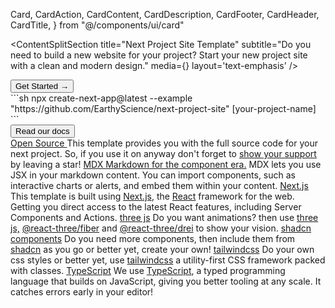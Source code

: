 

  Card,
  CardAction,
  CardContent,
  CardDescription,
  CardFooter,
  CardHeader,
  CardTitle,
} from "@/components/ui/card"


<ContentSplitSection
    title="Next Project Site Template" 
    subtitle="Do you need to build a new website for your project? Start your new project site with a clean and modern design."
    media={<EarthGlobe />}
    layout='text-emphasis'
/>

<div className="flex flex-col md:flex-row items-center gap-4">
  <Button>Get Started → </Button>
  <div className="max-w-[350px] w-full md:w-auto">
  ```sh
  npx create-next-app@latest --example "https://github.com/EarthyScience/next-project-site" [your-project-name]
  ```
  </div>
  <Button variant="outline">Read our docs </Button>
</div>

<div className="grid grid-cols-1 md:grid-cols-2 lg:grid-cols-3 gap-4">
  
  <Card className="w-full max-w-sm hover:bg-[var(--accent)] transition-colors duration-200">
    <CardHeader>
    <CardTitle> <a href='https://github.com/EarthyScience/next-project-site' target='_blank'> Open Source </a> </CardTitle>
      <FaHeartbeat size={24}/> 
      <CardDescription>This template provides you with the full source code for your next project. So, if you use it on anyway don't forget to <a style={{color: "var(--accent-1)"}} href='https://github.com/EarthyScience/next-project-site' target='_blank'>show your support </a> by leaving a star! </CardDescription>
    </CardHeader>
  </Card>

  <Card className="w-full max-w-sm hover:bg-[var(--accent)] transition-colors duration-200">
    <CardHeader>
    <CardTitle> <a href='https://mdxjs.com' target='_blank'> MDX </a> </CardTitle>
      <SiMdx size={24} />
      <CardDescription><a style={{color: "var(--accent-3)"}} href='https://mdxjs.com' target='_blank'> Markdown for the
component era.</a> MDX lets you use JSX in your markdown content. You can import components, such as interactive charts or alerts, and embed them within your content. </CardDescription>
    </CardHeader>
  </Card>
  <Card className="w-full max-w-sm hover:bg-[var(--accent)] transition-colors duration-200">
    <CardHeader>
      <CardTitle><a href='https://nextjs.org' target='_blank'>Next.js</a></CardTitle>
      <SiNextdotjs size={24}/>
      <CardDescription>This template is built using <a style={{color: "var(--accent-1)"}} href='https://nextjs.org' target='_blank'>Next.js</a>, the <a style={{color: "var(--accent-1)"}} href='https://react.dev' target='_blank'>React</a> framework for the web. Getting you direct access to the latest React features, including Server Components and Actions. </CardDescription>
    </CardHeader>
  </Card>
  <Card className="w-full max-w-sm hover:bg-[var(--accent)] transition-colors duration-200">
      <CardHeader>
        <CardTitle><a href='https://threejs.org' target='_blank'>three js</a></CardTitle>
        <SiThreedotjs size={24}/>
        <CardDescription>Do you want animations? then use <a style={{color: "var(--accent-1)"}} href='https://threejs.org' target='_blank'>three js,</a> <a style={{color: "var(--accent-1)"}} href='https://r3f.docs.pmnd.rs/getting-started/introduction' target='_blank'> @react-three/fiber</a> and <a style={{color: "var(--accent-1)"}} href='https://drei.docs.pmnd.rs/getting-started/introduction' target='_blank'>@react-three/drei</a> to show your vision. </CardDescription>
      </CardHeader>
    </Card>
  <Card className="w-full max-w-sm hover:bg-[var(--accent)] transition-colors duration-200">
    <CardHeader>
      <CardTitle><a href='https://ui.shadcn.com' target='_blank'>shadcn components</a></CardTitle>
      <SiLucide size={24}/>
      <CardDescription>Do you need more components, then include them from <a style={{color: "var(--accent-1)"}} href='https://ui.shadcn.com' target='_blank'>shadcn</a> as you go or better yet, create your own! </CardDescription>
    </CardHeader>
  </Card>
  <Card className="w-full max-w-sm hover:bg-[var(--accent)] transition-colors duration-200">
    <CardHeader>
      <CardTitle><a href='https://tailwindcss.com' target='_blank'>tailwindcss</a></CardTitle>
      <SiTailwindcss size={24}/>
      <CardDescription>Do your own css styles or better yet, use <a style={{color: "var(--accent-1)"}} href='https://tailwindcss.com' target='_blank'>tailwindcss</a> a utility-first CSS framework packed with classes. </CardDescription>
    </CardHeader>
  </Card>
  <Card className="w-full max-w-sm hover:bg-[var(--accent)] transition-colors duration-200">
    <CardHeader>
      <CardTitle><a href='https://www.typescriptlang.org' target='_blank'>TypeScript</a></CardTitle>
      <SiTypescript size={24}/>
      <CardDescription>We use <a style={{color: "var(--accent-1)"}} href='https://www.typescriptlang.org' target='_blank'>TypeScript</a>, a typed programming language that builds on JavaScript, giving you better tooling at any scale. It catches errors early in your editor! </CardDescription>
    </CardHeader>
  </Card>
</div>